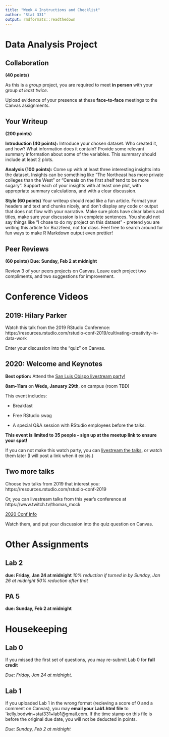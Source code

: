 ```yaml
---
title: "Week 4 Instructions and Checklist"
author: "Stat 331"
output: rmdformats::readthedown
---
```


# Data Analysis Project

## Collaboration 
**(40 points)**

As this is a *group* project, you are required to meet **in person** with your group *at least twice*.

Upload evidence of your presence at these **face-to-face** meetings to the Canvas assignments.

## Your Writeup 
**(200 points)**

**Introduction (40 points):** Introduce your chosen dataset.  Who created it, and how?  What information does it contain?  Provide some relevant summary information about some of the variables.  This summary should include at least 2 plots.

**Analysis (100 points):** Come up with at least three interesting insights into the dataset.  Insights can be something like "The Northeast has more private colleges than the West" or "Cereals on the first shelf tend to be more sugary".  Support each of your insights with at least one plot, with appropriate summary calculations, and with a clear discussion.

**Style (60 points)** Your writeup should read like a fun article.  Format your headers and text and chunks nicely, and don't display any code or output that does not flow with your narrative.  Make sure plots have clear labels and titles, make sure your discussion is in complete sentences.  You should not say things like "I chose to do my project on this dataset" - pretend you are writing this article for Buzzfeed, not for class. Feel free to search around for fun ways to make R Markdown output even prettier!

## Peer Reviews
**(60 points)**
**Due: Sunday, Feb 2 at midnight**

Review 3 of your peers projects on Canvas.  Leave each project two compliments, and two suggestions for improvement.

# Conference Videos

## 2019: Hilary Parker

Watch this talk from the 2019 RStudio Conference: https://resources.rstudio.com/rstudio-conf-2019/cultivating-creativity-in-data-work

Enter your discussion into the "quiz" on Canvas.

## 2020: Welcome and Keynotes

**Best option:** Attend the [San Luis Obispo livestream party!](https://www.meetup.com/useR-Group-in-San-Luis-Obispo-County/events/267139542/)

**8am-11am** on **Weds, January 29th**, on campus (room TBD)

This event includes:

* Breakfast

* Free RStudio swag

* A special Q&A session with RStudio employees before the talks.

**This event is limited to 35 people - sign up at the meetup link to ensure your spot!**


If you can not make this watch party, you can [livestream the talks](https://www.twitch.tv/thomas_mock), or watch them later (I will post a link when it exists.)

## Two more talks

Choose two talks from 2019 that interest you: https://resources.rstudio.com/rstudio-conf-2019

Or, you can livestream talks from this year's conference at https://www.twitch.tv/thomas_mock

[2020 Conf Info](https://web.cvent.com/event/36ebe042-0113-44f1-8e36-b9bc5d0733bf/summary?RefId=conference&utm_campaign=Site%20Promo&utm_medium=Ste&utm_source=ConfPage)

Watch them, and put your discussion into the quiz question on Canvas.




# Other Assignments

## Lab 2
**due: Friday, Jan 24 at midnight**
*10% reduction if turned in by Sunday, Jan 26 at midnight*
*50% reduction after that*

## PA 5
**due: Sunday, Feb 2 at midnight**

# Housekeeping

## Lab 0

If you missed the first set of questions, you may re-submit Lab 0 for **full credit**

*Due: Friday, Jan 24 at midnight.*

## Lab 1

If you uploaded Lab 1 in the wrong format (recieving a score of 0 and a comment on Canvas), you may **email your Lab1.html file** to `kelly.bodwin+stat331+lab1@gmail.com.  If the time stamp on this file is before the original due date, you will not be deducted in points.

*Due: Sunday, Feb 2 at midnight*

